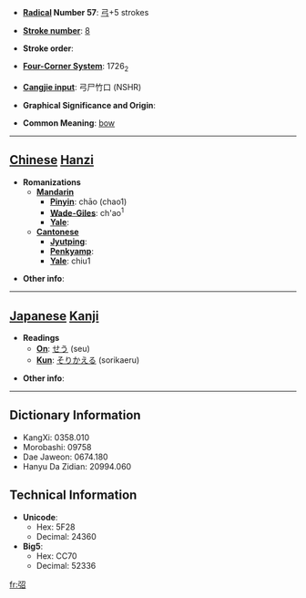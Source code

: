 * '''[[Wiktionary:Chinese radical index| Radical]] Number 57''': [[Wiktionary:Chinese radical index 弓|弓]]+5 strokes

* '''[[Wiktionary:Chinese total strokes index|Stroke number]]''': [[Wiktionary:Chinese total strokes index 8|8]]

* '''Stroke order''': 

* '''[[Wiktionary:Chinese four corner index|Four-Corner System]]''': 1726<sub>2</sub>

* '''[[Wiktionary:Chinese Cangjie index|Cangjie input]]''': 弓尸竹口 (NSHR)

* '''Graphical Significance and Origin''': 

* '''Common Meaning''': [[bow]]

----

== [[Chinese]] [[Hanzi]] ==

* '''Romanizations'''
** '''[[Mandarin]]'''
*** '''[[Pinyin]]''': chāo (chao1)
*** '''[[Wade-Giles]]''': ch'ao<sup>1</sup>
*** '''[[Yale]]''': 
** '''[[Cantonese]]'''
*** '''[[Jyutping]]''':
*** '''[[Penkyamp]]''': 
*** '''[[Yale]]''': chiu1

* '''Other info''': 

----

== [[Japanese]] [[Kanji]] ==

* '''Readings'''
** '''[[On]]''': [[せう]] (seu)
** '''[[Kun]]''': [[そりかえる]] (sorikaeru)

* '''Other info''':  

----

== Dictionary Information ==

* KangXi: 0358.010
* Morobashi: 09758
* Dae Jaweon: 0674.180
* Hanyu Da Zidian: 20994.060

== Technical Information ==

* '''Unicode''':
** Hex: 5F28
** Decimal: 24360
* '''Big5''':
** Hex: CC70
** Decimal: 52336

[[fr:弨]]